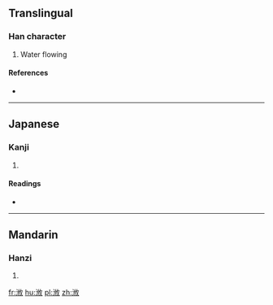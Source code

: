 ==Translingual==

===Han character===
{{Han char|rn=85|rad=水|as=07|sn=10|four=3814<sub>0</sub>|canj=水人中大 (EOLK)}}

# Water flowing

====References====
* {{Han ref|kx=0624.010|dkj=17465|dj=1021.170|hdz=31628.020|uh=6D5F|ud=27999|bh=D25B|bd=53851}}

----

==Japanese==

===Kanji===
{{ja-kanji|grade=|rs=水07}}

# {{defn|lang=ja|sort=水07}}

====Readings====
* {{ja-readings|on=[[ゆう]] (yū), [[う]] (u), [[ゆ]] (yu), [[てき]] (teki), [[ちゃく]] (chaku)|kun=}}

----

==Mandarin==

===Hanzi===
{{cmn-hanzi|pin=[[yóu]] ([[you2]])|wg=yu<sup>2</sup>}}

# {{defn|lang=cmn|sort=水07}}

[[fr:浟]]
[[hu:浟]]
[[pl:浟]]
[[zh:浟]]